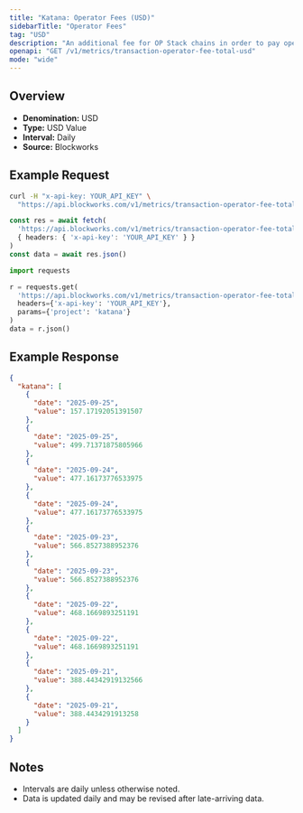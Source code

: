 ```yaml
---
title: "Katana: Operator Fees (USD)"
sidebarTitle: "Operator Fees"
tag: "USD"
description: "An additional fee for OP Stack chains in order to pay operators, such as provers and verfiers, for their work and is included as part of the transaction fee"
openapi: "GET /v1/metrics/transaction-operator-fee-total-usd"
mode: "wide"
---
```


## Overview

- **Denomination:** USD
- **Type:** USD Value
- **Interval:** Daily
- **Source:** Blockworks

## Example Request

<CodeGroup>

```bash cURL
curl -H "x-api-key: YOUR_API_KEY" \
  "https://api.blockworks.com/v1/metrics/transaction-operator-fee-total-usd?project=katana"
```

```typescript TypeScript
const res = await fetch(
  'https://api.blockworks.com/v1/metrics/transaction-operator-fee-total-usd?project=katana',
  { headers: { 'x-api-key': 'YOUR_API_KEY' } }
)
const data = await res.json()
```

```python Python
import requests

r = requests.get(
  'https://api.blockworks.com/v1/metrics/transaction-operator-fee-total-usd',
  headers={'x-api-key': 'YOUR_API_KEY'},
  params={'project': 'katana'}
)
data = r.json()
```

</CodeGroup>

## Example Response

```json
{
  "katana": [
    {
      "date": "2025-09-25",
      "value": 157.17192051391507
    },
    {
      "date": "2025-09-25",
      "value": 499.71371875805966
    },
    {
      "date": "2025-09-24",
      "value": 477.16173776533975
    },
    {
      "date": "2025-09-24",
      "value": 477.16173776533975
    },
    {
      "date": "2025-09-23",
      "value": 566.8527388952376
    },
    {
      "date": "2025-09-23",
      "value": 566.8527388952376
    },
    {
      "date": "2025-09-22",
      "value": 468.1669893251191
    },
    {
      "date": "2025-09-22",
      "value": 468.1669893251191
    },
    {
      "date": "2025-09-21",
      "value": 388.44342919132566
    },
    {
      "date": "2025-09-21",
      "value": 388.4434291913258
    }
  ]
}
```

## Notes
- Intervals are daily unless otherwise noted.
- Data is updated daily and may be revised after late-arriving data.
